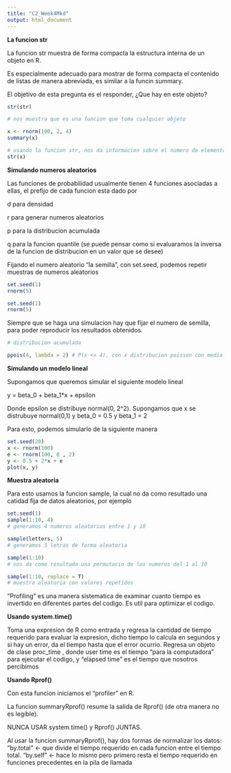 ```yaml
---
title: "C2_Week4Mkd"
output: html_document
---
```


**La funcion str**

La funcion str muestra de forma compacta la estructura interna de un objeto en R.

Es especialmente adecuado para mostrar de forma compacta el contenido de listas de manera abreviada, es similar a la funcin summary.

El objetivo de esta pregunta es el responder, ¿Que hay en este objeto?

```r
str(str)

# nos muestra que es una funcion que toma cualquier objeto
```
```r
x <- rnorm(100, 2, 4)
summary(x)

# usando la funcion str, nos da informacion sobre el numero de elementos y nos proporciona los primeros 5 elementos.
str(x)
```
**Simulando numeros aleatorios**

Las funciones de probabilidad usualmente tienen 4 funciones asociadas a ellas, el prefijo de cada funcion esta dado por

d para densidad

r para generar numeros aleatorios

p para la distribucion acumulada 

q para la funcion quantile (se puede pensar como si evaluaramos la inversa de la funcion de distribucion en un valor que se desee)


Fijando el numero aleatorio "la semilla", con set.seed, podemos repetir muestras de numeros aleatorios
```r
set.seed(1)
rnorm(5)

set.seed(1)
rnorm(5)
```
Siempre que se haga una simulacion hay que fijar el numero de semilla, para poder reproducir los resultados obtenidos.

```r
# distribucion acumulada

ppois(4, lambda = 2) # P(x <= 4), con x distribucion poisson con media 2

```
**Simulando un modelo lineal**

Supongamos que queremos simular el siguiente modelo lineal

y = beta_0 + beta_1*x + epsilon

Donde epsilon se distribuye normal(0, 2^2). Supongamos que x se distrubuye normal(0,1) y beta_0 = 0.5 y beta_1 = 2

Para esto, podemos simularlo de la siguiente manera
```r
set.seed(20)
x <- rnorm(100)
e <- rnorm(100, 0 , 2)
y <- 0.5 + 2*x + e
plot(x, y)
```
**Muestra aleatoria**

Para esto usamos la funcion sample, la cual no da como resultado una catidad fija de datos aleatorios, por ejemplo
```r
set.seed(1)
sample(1:10, 4)
# generamos 4 numeros aleatorios entre 1 y 10

sample(letters, 5)
# generamos 5 letras de forma aleatoria

sample(1:10)
# nos da como resultado una permutacio de los numeros del 1 al 10

sample(1:10, replace = T)
# muestra aleatoria con valores repetidos
```
"Profiling" es una manera sistematica de examinar cuanto tiempo es invertido en diferentes partes del codigo. Es util para optimizar el codigo.

**Usando system.time()**

Toma una expresion de R como entrada y regresa la cantidad de tiempo requerido para evaluar la expresion, dicho tiempo lo calcula en segundos y si hay un error, da el tiempo hasta que el error ocurrio. Regresa un objeto de clase proc_time , donde user time es el tiempo "para la computadora" para ejecutar el codigo, y "elapsed time" es el tiempo que nosotros percibimos

**Usando Rprof()**

Con esta funcion iniciamos el "profiler" en R.

La funcion summaryRprof() resume la salida de Rprof() (de otra manera no es legible).

NUNCA USAR system.time() y Rprof() JUNTAS.

Al usar la funcion summaryRprof(), hay dos formas de normalizar los datos: "by.total" <- que divide el tiempo requerido en cada funcion entre el tiempo total. "by.self" <- hace lo mismo pero primero resta el tiempo requerido en funciones precedentes en la pila de llamada 
























